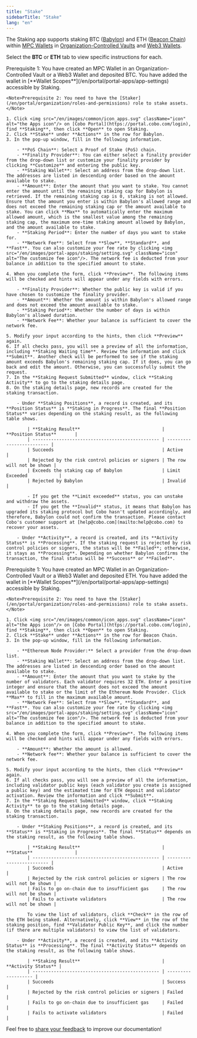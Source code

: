 ```yaml
---
title: "Stake"
sidebarTitle: "Stake"
lang: "en"
---
```

<Info>The Staking app supports staking BTC ([Babylon](https://babylonlabs.io/)) and ETH ([Beacon Chain](https://ethereum.org/en/roadmap/beacon-chain/)) within [MPC Wallets](/en/portal/mpc-wallets/introduction) in [Organization-Controlled Vaults](/en/portal/mpc-wallets/ocw/create-mpc-vault) and [Web3 Wallets](/en/portal/custodial-wallets/web3-wallets/set-up).</Info>

Select the **BTC** or **ETH** tab to view specific instructions for each.

<Tabs>
  <Tab title="BTC">
    <Note>Prerequisite 1: You have created an MPC Wallet in an Organization-Controlled Vault or a Web3 Wallet and deposited BTC. You have added the wallet in [**Wallet Scopes**](/en/portal/portal-apps/app-settings) accessible by Staking.</Note>

    <Note>Prerequisite 2: You need to have the [Staker](/en/portal/organization/roles-and-permissions) role to stake assets.</Note>

    1. Click <img src="/en/images/common/icon_apps.svg" className="icon" alt="the Apps icon"/> on [Cobo Portal](https://portal.cobo.com/login), find **Staking**, then click **Open** to open Staking.
    2. Click **Stake** under **Actions** in the row for Babylon.
    3. In the pop-up window, fill in the following information.

        - **PoS Chain**: Select a Proof of Stake (PoS) chain.
        - **Finality Provider**: You can either select a finality provider from the drop-down list or customize your finality provider by clicking **Customize** and entering the public key.
        - **Staking Wallet**: Select an address from the drop-down list. The addresses are listed in descending order based on the amount available to stake.
        - **Amount**: Enter the amount that you want to stake. You cannot enter the amount until the remaining staking cap for Babylon is retrieved. If the remaining staking cap is 0, staking is not allowed. Ensure that the amount you enter is within Babylon's allowed range and does not exceed the remaining staking cap or the amount available to stake. You can click **Max** to automatically enter the maximum allowed amount, which is the smallest value among the remaining staking cap, the maximum one-time staking amount allowed by Babylon, and the amount available to stake.
        - **Staking Period**: Enter the number of days you want to stake for.
        - **Network Fee**: Select from **Slow**, **Standard**, and **Fast**. You can also customize your fee rate by clicking <img src="/en/images/portal-apps/staking/setting.svg" className="icon" alt="The customize fee icon"/>. The network fee is deducted from your balance in addition to the specified amount to stake.

    4. When you complete the form, click **Preview**. The following items will be checked and hints will appear under any fields with errors.

        - **Finality Provider**: Whether the public key is valid if you have chosen to customize the finality provider.
        - **Amount**: Whether the amount is within Babylon's allowed range and does not exceed the amount available to stake.
        - **Staking Period**: Whether the number of days is within Babylon's allowed duration.
        - **Network Fee**: Whether your balance is sufficient to cover the network fee.

    5. Modify your input according to the hints, then click **Preview** again. 
    6. If all checks pass, you will see a preview of all the information, including **Staking Waiting time**. Review the information and click **Submit**. Another check will be performed to see if the staking amount exceeds Babylon's remaining staking cap. If it does, you can go back and edit the amount. Otherwise, you can successfully submit the request.
    7. In the **Staking Request Submitted** window, click **Staking Activity** to go to the staking details page.
    8. On the staking details page, new records are created for the staking transaction.

        - Under **Staking Positions**, a record is created, and its **Position Status** is **Staking in Progress**. The final **Position Status** varies depending on the staking result, as the following table shows.
            
            | **Staking Result**                               | **Position Status**       |
            | ------------------------------------------------ | ------------------------- |
            | Succeeds                                         | Active                    |
            | Rejected by the risk control policies or signers | The row will not be shown |
            | Exceeds the staking cap of Babylon               | Limit Exceeded            |
            | Rejected by Babylon                              | Invalid                   |

            - If you get the **Limit exceeded** status, you can unstake and withdraw the assets.
            - If you get the **Invalid** status, it means that Babylon has upgraded its staking protocol but Cobo hasn't updated accordingly, and therefore, Babylon could not confirm the transaction. Please contact Cobo's customer support at [help@cobo.com](mailto:help@cobo.com) to recover your assets.

        - Under **Activity**, a record is created, and its **Activity Status** is **Processing**. If the staking request is rejected by risk control policies or signers, the status will be **Failed**; otherwise, it stays as **Processing**. Depending on whether Babylon confirms the transaction, the final status will be **Success** or **Failed**.
  </Tab>
  <Tab title="ETH">
    <Note>Prerequisite 1: You have created an MPC Wallet in an Organization-Controlled Vault or a Web3 Wallet and deposited ETH. You have added the wallet in [**Wallet Scopes**](/en/portal/portal-apps/app-settings) accessible by Staking.</Note>

    <Note>Prerequisite 2: You need to have the [Staker](/en/portal/organization/roles-and-permissions) role to stake assets.</Note>

    1. Click <img src="/en/images/common/icon_apps.svg" className="icon" alt="the Apps icon"/> on [Cobo Portal](https://portal.cobo.com/login), find **Staking**, then click **Open** to open Staking.
    2. Click **Stake** under **Actions** in the row for Beacon Chain.
    3. In the pop-up window, fill in the following information.

        - **Ethereum Node Provider:** Select a provider from the drop-down list.
        - **Staking Wallet**: Select an address from the drop-down list. The addresses are listed in descending order based on the amount available to stake. 
        - **Amount**: Enter the amount that you want to stake by the number of validators. Each validator requires 32 ETH. Enter a positive integer and ensure that the amount does not exceed the amount available to stake or the limit of the Ethereum Node Provider. Click **Max** to fill in the maximum available amount.
        - **Network Fee**: Select from **Slow**, **Standard**, and **Fast**. You can also customize your fee rate by clicking <img src="/en/images/portal-apps/staking/setting.svg" className="icon" alt="The customize fee icon"/>. The network fee is deducted from your balance in addition to the specified amount to stake.

    4. When you complete the form, click **Preview**. The following items will be checked and hints will appear under any fields with errors.

        - **Amount**: Whether the amount is allowed.
        - **Network fee**: Whether your balance is sufficient to cover the network fee.

    5. Modify your input according to the hints, then click **Preview** again. 
    6. If all checks pass, you will see a preview of all the information, including validator public keys (each validator you create is assigned a public key) and the estimated time for ETH deposit and validator activation. Review the information and click **Submit**.
    7. In the **Staking Request Submitted** window, click **Staking Activity** to go to the staking details page.
    8. On the staking details page, new records are created for the staking transaction.

        - Under **Staking Positions**, a record is created, and its **Status** is **Staking in Progress**. The final **Status** depends on the staking result, as the following table shows.

            | **Staking Result**                               | **Status**                |
            | ------------------------------------------------ | ------------------------- |
            | Succeeds                                         | Active                    |
            | Rejected by the risk control policies or signers | The row will not be shown |
            | Fails to go on-chain due to insufficient gas     | The row will not be shown |
            | Fails to activate validators                     | The row will not be shown |

            To view the list of validators, click **Check** in the row of the ETH being staked. Alternatively, click **View** in the row of the staking position, find **Validator Public Key**, and click the number (if there are multiple validators) to view the list of validators. 

        - Under **Activity**, a record is created, and its **Activity Status** is **Processing**. The final **Activity Status** depends on the staking result, as the following table shows.

            | **Staking Result**                               | **Activity Status** |
            | ------------------------------------------------ | ------------------- |
            | Succeeds                                         | Success             |
            | Rejected by the risk control policies or signers | Failed              |
            | Fails to go on-chain due to insufficient gas     | Failed              |
            | Fails to activate validators                     | Failed              |
  </Tab>
</Tabs>

<Tip>Feel free to [share your feedback](https://forms.zohopublic.com/cobo/form/DocumentFeedbackForm/formperma/QvLOhxJv1_JMsJ-1dleZ8Itb_7rzN-LtgvsDdxosoVI?referrername=manuals) to improve our documentation!</Tip>